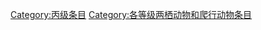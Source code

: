 {{catmore1|[[Wikipedia:两栖动物和爬行动物专题|Wikipedia:两栖动物和爬行动物专题]]}}
{{Articles by Quality|topic=两栖动物和爬行动物|project=两栖动物和爬行动物|format=TOC}}
{{emptycat}}

[[Category:丙级条目|Category:丙级条目]]
[[Category:各等级两栖动物和爬行动物条目|Category:各等级两栖动物和爬行动物条目]]